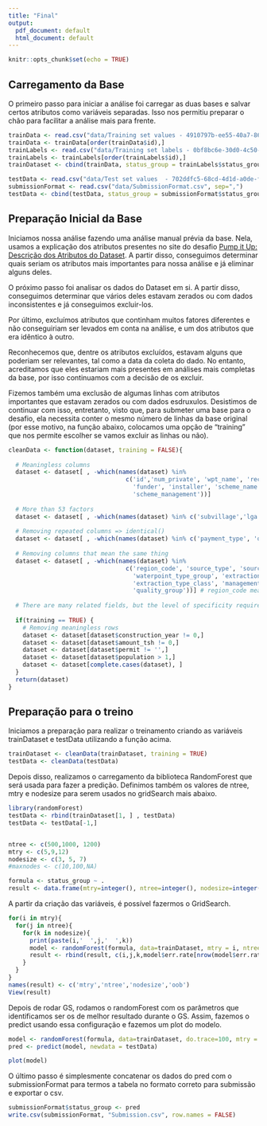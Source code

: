 ```yaml
---
title: "Final"
output:
  pdf_document: default
  html_document: default
---
```


```r
knitr::opts_chunk$set(echo = TRUE)
```

## Carregamento da Base

O primeiro passo para iniciar a análise foi carregar as duas bases e salvar certos atributos como variáveis separadas. Isso nos permitiu preparar o chão para facilitar a análise mais para frente.

```r
trainData <- read.csv("data/Training set values - 4910797b-ee55-40a7-8668-10efd5c1b960.csv", sep=",")
trainData <- trainData[order(trainData$id),]
trainLabels <- read.csv("data/Training set labels - 0bf8bc6e-30d0-4c50-956a-603fc693d966.csv", sep=",")
trainLabels <- trainLabels[order(trainLabels$id),]
trainDataset <- cbind(trainData, status_group = trainLabels$status_group)

testData <- read.csv("data/Test set values  - 702ddfc5-68cd-4d1d-a0de-f5f566f76d91.csv", sep=",")
submissionFormat <- read.csv("data/SubmissionFormat.csv", sep=",")
testData <- cbind(testData, status_group = submissionFormat$status_group)
```

## Preparação Inicial da Base

Iniciamos nossa análise fazendo uma análise manual prévia da base. Nela, usamos a explicação dos atributos presentes no site do desafio [Pump it Up: Descrição dos Atributos do Dataset](https://www.drivendata.org/competitions/7/pump-it-up-data-mining-the-water-table/page/25/). A partir disso, conseguimos determinar quais seriam os atributos mais importantes para nossa análise e já eliminar alguns deles.

O próximo passo foi analisar os dados do Dataset em si. A partir disso, conseguimos determinar que vários deles estavam zerados ou com dados inconsistentes e já conseguimos excluir-los.

Por último, excluímos atributos que continham muitos fatores diferentes e não conseguiriam ser
levados em conta na análise, e um dos atributos que era idêntico à outro.

Reconhecemos que, dentre os atributos excluídos, estavam alguns que poderiam ser relevantes, tal como a data da coleta do dado. No entanto, acreditamos que eles estariam mais presentes em análises mais completas da base, por isso continuamos com a decisão de os excluir.

Fizemos também uma exclusão de algumas linhas com atributos importantes que estavam zerados ou com dados esdruxulos. Desistimos de continuar com isso, entretanto, visto que, para submeter uma base para o desafio, ela necessita conter o mesmo número de linhas da base original (por esse motivo, na função abaixo, colocamos uma opção de "training" que nos permite escolher se vamos excluir as linhas ou não).

```r
cleanData <- function(dataset, training = FALSE){
  
  # Meaningless columns
  dataset <- dataset[ , -which(names(dataset) %in% 
                                 c('id','num_private', 'wpt_name', 'recorded_by', 'date_recorded', 
                                   'funder', 'installer', 'scheme_name', 'public_meeting', 
                                   'scheme_management'))]
  
  # More than 53 factors
  dataset <- dataset[ , -which(names(dataset) %in% c('subvillage','lga','ward'))]
  
  # Removing repeated columns => identical()
  dataset <- dataset[ , -which(names(dataset) %in% c('payment_type', 'quantity_group'))]
  
  # Removing columns that mean the same thing
  dataset <- dataset[ , -which(names(dataset) %in% 
                                 c('region_code', 'source_type', 'source_class',
                                   'waterpoint_type_group', 'extraction_type_group',
                                   'extraction_type_class', 'management_group',
                                   'quality_group'))] # region_code means the same as region
  
  # There are many related fields, but the level of specificity required will be determined as we test different algorithms
  
  if(training == TRUE) {
    # Removing meaningless rows
    dataset <- dataset[dataset$construction_year != 0,]
    dataset <- dataset[dataset$amount_tsh != 0,]
    dataset <- dataset[dataset$permit != '',]
    dataset <- dataset[dataset$population > 1,]
    dataset <- dataset[complete.cases(dataset), ]
  }
  return(dataset)
}

```

## Preparação para o treino

Iniciamos a preparação para realizar o treinamento criando as variáveis trainDataset e testData utilizando a função acima.

```r
trainDataset <- cleanData(trainDataset, training = TRUE)
testData <- cleanData(testData)
```

Depois disso, realizamos o carregamento da biblioteca RandomForest que será usada para fazer a predição. Definimos também os valores de ntree, mtry e nodesize para serem usados no gridSearch mais abaixo.

```r
library(randomForest)
testData <- rbind(trainDataset[1, ] , testData)
testData <- testData[-1,]


ntree <- c(500,1000, 1200)
mtry <- c(5,9,12)
nodesize <- c(3, 5, 7)
#maxnodes <- c(10,100,NA)

formula <- status_group ~ .
result <- data.frame(mtry=integer(), ntree=integer(), nodesize=integer(),  oob=integer())
```

A partir da criação das variáveis, é possível fazermos o GridSearch.

```r
for(i in mtry){
  for(j in ntree){
    for(k in nodesize){
      print(paste(i,'  ',j,'  ',k))
      model <- randomForest(formula, data=trainDataset, mtry = i, ntree = j, nodesize = k, na.action=na.roughfix)  
      result <- rbind(result, c(i,j,k,model$err.rate[nrow(model$err.rate),1]))
    }
  }
}
names(result) <- c('mtry','ntree','nodesize','oob')
View(result)
```

Depois de rodar GS, rodamos o randomForest com os parâmetros que identificamos ser os de melhor resultado durante o GS. Assim, fazemos o predict usando essa configuração e fazemos um plot do modelo.

```r
model <- randomForest(formula, data=trainDataset, do.trace=100, mtry = 5, ntree=700, nodesize=3)
pred <- predict(model, newdata = testData)

plot(model)
```

O último passo é simplesmente concatenar os dados do pred com o submissionFormat para termos a tabela no formato correto para submissão e exportar o csv.

```r
submissionFormat$status_group <- pred
write.csv(submissionFormat, "Submission.csv", row.names = FALSE)
```
